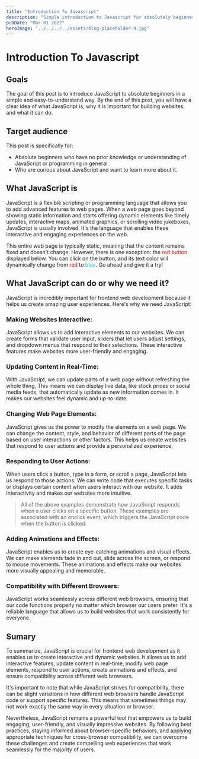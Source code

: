 ```yaml
---
title: "Introduction To Javascript"
description: "Simple introduction to Javascript for absolutely beginner"
pubDate: "Mar 01 2022"
heroImage: "../../../../assets/blog-placeholder-4.jpg"
---
```


# Introduction To Javascript

## Goals

The goal of this post is to introduce JavaScript to absolute beginners in a simple and easy-to-understand way.
By the end of this post, you will have a clear idea of what JavaScript is, why it is important for building websites, and what it can do.

## Target audience

This post is specifically for:

- Absolute beginners who have no prior knowledge or understanding of JavaScript or programming in general.
- Who are curious about JavaScript and want to learn more about it.

## What JavaScript is

JavaScript is a flexible scripting or programming language that allows you to add advanced features to web pages.
When a web page goes beyond showing static information and starts offering dynamic elements like timely updates,
interactive maps, animated graphics, or scrolling video jukeboxes, JavaScript is usually involved.
It's the language that enables these interactive and engaging experiences on the web.

This entire web page is typically static, meaning that the content remains fixed and doesn't change.
However, there is one exception: the <span style="color: red">red button</span> displayed below. You can click on the button, and its text color will dynamically change from <span style="color: red">red</span> to <span style="color: #19B5FE">blue</span>. Go ahead and give it a try!


<DemoChangeColor />

## What JavaScript can do or why we need it?

JavaScript is incredibly important for frontend web development because it helps us create amazing user experiences. Here's why we need JavaScript:

### Making Websites Interactive:

JavaScript allows us to add interactive elements to our websites.
We can create forms that validate user input, sliders that let users adjust settings, and dropdown menus that respond to their selections.
These interactive features make websites more user-friendly and engaging.


<DemoWebsiteInteractive />

### Updating Content in Real-Time:

With JavaScript, we can update parts of a web page without refreshing the whole thing.
This means we can display live data, like stock prices or social media feeds, that automatically update as new information comes in.
It makes our websites feel dynamic and up-to-date.


<DemoUpdateRealtime />

### Changing Web Page Elements:

JavaScript gives us the power to modify the elements on a web page.
We can change the content, style, and behavior of different parts of the page based on user interactions or other factors.
This helps us create websites that respond to user actions and provide a personalized experience.


<DemoChangeElements />

### Responding to User Actions:

When users click a button, type in a form, or scroll a page, JavaScript lets us respond to those actions.
We can write code that executes specific tasks or displays certain content when users interact with our website.
It adds interactivity and makes our websites more intuitive.

> All of the above examples demonstrate how JavaScript responds when a user clicks on a specific button.
> These examples are associated with an onclick event, which triggers the JavaScript code when the button is clicked.

### Adding Animations and Effects:

JavaScript enables us to create eye-catching animations and visual effects.
We can make elements fade in and out, slide across the screen, or respond to mouse movements.
These animations and effects make our websites more visually appealing and memorable.

### Compatibility with Different Browsers:

JavaScript works seamlessly across different web browsers, ensuring that our code functions properly no matter which browser our users prefer.
It's a reliable language that allows us to build websites that work consistently for everyone.

## Sumary

To summarize, JavaScript is crucial for frontend web development as it enables us to create interactive and dynamic websites.
It allows us to add interactive features, update content in real-time, modify web page elements, respond to user actions, create animations and effects, and ensure compatibility across different web browsers.

It's important to note that while JavaScript strives for compatibility, there can be slight variations in how different web browsers handle JavaScript code or support specific features.
This means that sometimes things may not work exactly the same way in every situation or browser.

Nevertheless, JavaScript remains a powerful tool that empowers us to build engaging, user-friendly, and visually impressive websites.
By following best practices, staying informed about browser-specific behaviors, and applying appropriate techniques for cross-browser compatibility, we can overcome these challenges and create compelling web experiences that work seamlessly for the majority of users.

